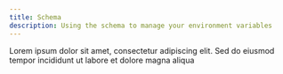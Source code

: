 ```yaml
---
title: Schema
description: Using the schema to manage your environment variables
---
```


Lorem ipsum dolor sit amet, consectetur adipiscing elit. Sed do eiusmod tempor incididunt ut labore et dolore magna aliqua